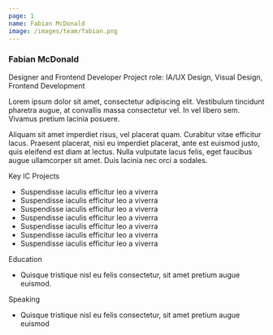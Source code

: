 ```yaml
---
page: 1
name: Fabian McDonald
image: /images/team/fabian.png
---
```



### Fabian McDonald

Designer and Frontend Developer
Project role: IA/UX Design, Visual Design, Frontend Development

Lorem ipsum dolor sit amet, consectetur adipiscing elit. Vestibulum tincidunt pharetra augue, at convallis massa consectetur vel. In vel libero sem. Vivamus pretium lacinia posuere. 

Aliquam sit amet imperdiet risus, vel placerat quam. Curabitur vitae efficitur lacus. Praesent placerat, nisi eu imperdiet placerat, ante est euismod justo, quis eleifend est diam at lectus. Nulla vulputate lacus felis, eget faucibus augue ullamcorper sit amet. Duis lacinia nec orci a sodales.

Key IC Projects
- Suspendisse iaculis efficitur leo a viverra
- Suspendisse iaculis efficitur leo a viverra
- Suspendisse iaculis efficitur leo a viverra
- Suspendisse iaculis efficitur leo a viverra
- Suspendisse iaculis efficitur leo a viverra
- Suspendisse iaculis efficitur leo a viverra
- Suspendisse iaculis efficitur leo a viverra

Education
- Quisque tristique nisl eu felis consectetur, sit amet pretium augue euismod.

Speaking
- Quisque tristique nisl eu felis consectetur, sit amet pretium augue euismod